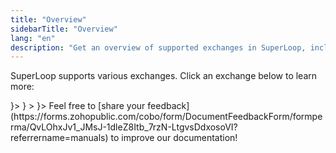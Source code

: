 ```yaml
---
title: "Overview"
sidebarTitle: "Overview"
lang: "en"
description: "Get an overview of supported exchanges in SuperLoop, including key functionalities and integration details."
---
```


SuperLoop supports various exchanges. Click an exchange below to learn more:

<CardGroup cols={2}>
  <Card horizontal="true" title="Bitget" href="/en/apps/superloop/supported-exchanges-bitget" icon={<svg width="24" height="24" viewBox="0 0 24 24" fill="none" xmlns="http://www.w3.org/2000/svg">
<g clip-path="url(#clip0_9875_26079)">
<path d="M18.7734 0H5.22656C2.34001 0 0 2.34001 0 5.22656V18.7734C0 21.66 2.34001 24 5.22656 24H18.7734C21.66 24 24 21.66 24 18.7734V5.22656C24 2.34001 21.66 0 18.7734 0Z" fill="#00F0FF"/>
<path fill-rule="evenodd" clip-rule="evenodd" d="M8.91103 14.2014H12.7653L8.38095 9.78864L12.8217 5.37594L14.0312 4.20007H10.0305L4.93543 9.32122C4.6783 9.57934 4.67963 9.997 4.93807 10.2538L8.91103 14.2014ZM11.2281 9.79899H11.1984L11.2277 9.79862L11.2281 9.79899ZM11.2281 9.79899L15.6121 14.2114L11.1714 18.6241L9.96187 19.8H13.9625L19.0576 14.6791C19.3148 14.421 19.3134 14.0033 19.055 13.7466L15.082 9.79899H11.2281Z" fill="#1B1B1B"/>
</g>
<defs>
<clipPath id="clip0_9875_26079">
<rect width="24" height="24" rx="12" fill="white"/>
</clipPath>
</defs>
</svg>
}>
  </Card>
    <Card  horizontal="true" title="BitMart" icon={<svg width="24" height="24" viewBox="0 0 24 24" fill="none" xmlns="http://www.w3.org/2000/svg">
<rect width="24" height="24" rx="12" fill="black"/>
<path d="M13.638 15.6465H8.87943V16.062H13.638V15.6465Z" fill="white"/>
<path d="M10.0704 18.2305H6.50107V18.646H10.0704V18.2305Z" fill="white"/>
<path d="M7.68662 15.6475H5.31177V16.0629H7.68662V15.6475Z" fill="white"/>
<path d="M13.6379 14.4458H10.0685V14.8613H13.6379V14.4458Z" fill="white"/>
<path d="M8.87586 14.4458H6.50278V14.8613H8.87586V14.4458Z" fill="white"/>
<path d="M13.6379 9.07324H7.68851V9.48874H13.6379V9.07324Z" fill="white"/>
<path d="M8.87579 7.69189H6.50095V8.10739H8.87579V7.69189Z" fill="white"/>
<path d="M16.7932 11.6864V11.6759C17.2076 10.9526 17.4248 10.1334 17.4231 9.30003C17.4214 8.46664 17.2009 7.6483 16.7836 6.92674C16.3664 6.20519 15.7669 5.60569 15.0452 5.18816C14.3234 4.77063 13.5047 4.54967 12.6707 4.54736H7.68849V5.14243H12.6849C13.3249 5.14497 13.9557 5.2948 14.5283 5.58031C15.101 5.86582 15.6002 6.27934 15.9872 6.78878C16.3741 7.29822 16.6384 7.88989 16.7596 8.51789C16.8807 9.1459 16.8555 9.79335 16.6858 10.41C16.8101 9.8766 16.8124 9.32202 16.6924 8.7876C16.5725 8.25317 16.3334 7.75268 15.9931 7.32338C15.6527 6.89408 15.2198 6.54705 14.7267 6.30814C14.2335 6.06922 13.6927 5.94458 13.1447 5.94349H8.87944V6.53856H13.15C13.6285 6.53872 14.1003 6.65169 14.5269 6.86828C14.9536 7.08487 15.3231 7.39897 15.6054 7.78508C15.8878 8.17119 16.075 8.61842 16.1519 9.09042C16.2288 9.56243 16.1932 10.0459 16.048 10.5016C16.1414 10.15 16.1529 9.78175 16.0818 9.42502C16.0106 9.0683 15.8587 8.7326 15.6376 8.44366C15.4165 8.15472 15.1321 7.92022 14.8062 7.75814C14.4804 7.59606 14.1217 7.51071 13.7577 7.50863H10.0581V8.10898H13.7401C14.0529 8.10956 14.3599 8.192 14.6309 8.34809C14.9018 8.50419 15.127 8.72848 15.2842 8.99864C15.4414 9.2688 15.525 9.57539 15.5267 9.88789C15.5284 10.2004 15.4482 10.5079 15.294 10.7798C14.7618 10.582 14.1987 10.4806 13.6309 10.4805H8.87415V11.0755H13.6309C14.6012 11.0757 15.541 11.4141 16.2884 12.0324C17.0358 12.6507 17.544 13.5103 17.7252 14.4628C17.5444 13.6761 17.1021 12.9738 16.4705 12.4705C15.8389 11.9673 15.0553 11.6928 14.2475 11.6917H7.68673V12.2815H14.2563C14.9697 12.2839 15.6585 12.5426 16.197 13.0102C16.7355 13.4779 17.0878 14.1234 17.1896 14.829C17.0892 14.2824 16.8004 13.7882 16.3733 13.4322C15.9463 13.0762 15.408 12.8809 14.8518 12.8801H7.69025V13.4752H14.85C15.3234 13.4752 15.7773 13.6631 16.112 13.9975C16.4467 14.332 16.6347 14.7856 16.6347 15.2586C16.6347 15.7316 16.4467 16.1852 16.112 16.5197C15.7773 16.8541 15.3234 17.0421 14.85 17.0421H6.50107V17.6372H14.8518C15.408 17.6364 15.9463 17.4411 16.3733 17.0851C16.8004 16.7291 17.0892 16.2348 17.1896 15.6882C17.0864 16.3944 16.7323 17.0399 16.1921 17.5066C15.6519 17.9734 14.9616 18.2303 14.2475 18.2305H11.2525V18.8255H14.2475C15.0233 18.8245 15.7777 18.5713 16.3968 18.104C17.0158 17.6369 17.4661 16.9811 17.6794 16.2357C17.4565 17.1387 16.9377 17.9412 16.2056 18.5155C15.4736 19.0897 14.5704 19.4028 13.6397 19.4047H7.69554V19.9998H13.6309C14.5988 20.0045 15.5451 19.714 16.3435 19.167C17.1418 18.6201 17.7542 17.8428 18.0988 16.9389C18.4435 16.035 18.504 15.0476 18.2723 14.1084C18.0405 13.1693 17.5276 12.3231 16.8021 11.6829L16.7932 11.6864Z" fill="white"/>
</svg>
} >

  </Card>
  <Card horizontal="true" title="Deribit (Coming soon)" icon={<svg width="24" height="24" viewBox="0 0 24 24" fill="none" xmlns="http://www.w3.org/2000/svg">
<circle cx="12" cy="12" r="12" fill="#1C1C1C"/>
<path fill-rule="evenodd" clip-rule="evenodd" d="M14.643 7.38458H14.5415H14.131V5.07812H11.7968V7.38458H9.46267V5.07812H7.13313V7.38458H4.79898V9.69103H7.13313V14.3085H4.79898V16.615H7.13313V18.9214H9.46728V16.615H11.8014V18.9214H14.1356V16.615H14.5461C17.0879 16.6423 19.1729 14.541 19.2006 12.0339C19.2237 9.52237 17.1847 7.41192 14.643 7.38458ZM14.6152 14.3094C14.5922 14.3094 14.5691 14.3094 14.5461 14.3094H9.47183V9.69653H14.5461C15.8192 9.6783 16.8664 10.6902 16.8849 11.9483C16.8987 13.2018 15.8838 14.2912 14.6152 14.3094Z" fill="#00CFBE"/>
</svg>
}>

  </Card>


</CardGroup>
<Tip>Feel free to [share your feedback](https://forms.zohopublic.com/cobo/form/DocumentFeedbackForm/formperma/QvLOhxJv1_JMsJ-1dleZ8Itb_7rzN-LtgvsDdxosoVI?referrername=manuals) to improve our documentation!</Tip>